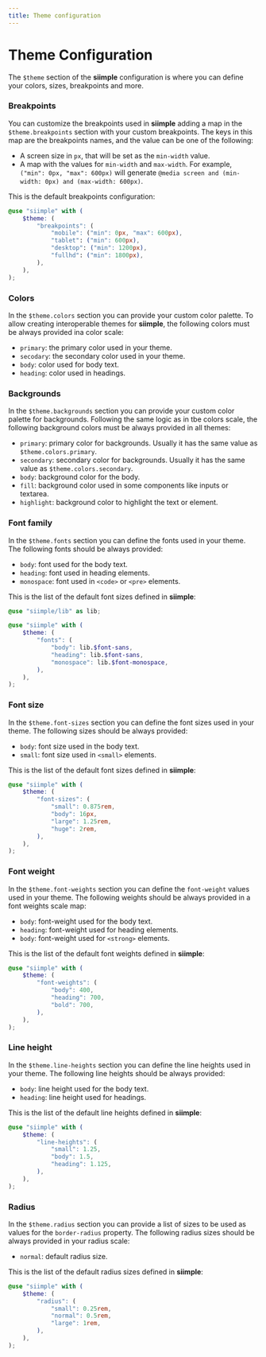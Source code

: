 ```yaml
---
title: Theme configuration
---
```


# Theme Configuration

The `$theme` section of the **siimple** configuration is where you can define your colors, sizes, breakpoints and more.


### Breakpoints

You can customize the breakpoints used in **siimple** adding a map in the `$theme.breakpoints` section with your custom breakpoints. The keys in this map are the breakpoints names, and the value can be one of the following:

- A screen size in `px`, that will be set as the `min-width` value.
- A map with the values for `min-width` and `max-width`. For example, `("min": 0px, "max": 600px)` will generate `@media screen and (min-width: 0px) and (max-width: 600px)`.

This is the default breakpoints configuration: 

```scss
@use "siimple" with (
    $theme: (
        "breakpoints": (
            "mobile": ("min": 0px, "max": 600px),
            "tablet": ("min": 600px),
            "desktop": ("min": 1200px),
            "fullhd": ("min": 1800px),
        ),
    ),
);
```

### Colors

In the `$theme.colors` section you can provide your custom color palette. To allow creating interoperable themes for **siimple**, the following colors must be always provided ina color scale:

- `primary`: the primary color used in your theme.
- `secodary`: the secondary color used in your theme.
- `body`: color used for body text.
- `heading`: color used in headings.


### Backgrounds

In the `$theme.backgrounds` section you can provide your custom color palette for backgrounds. Following the same logic as in tbe colors scale, the following background colors must be always provided in all themes:

- `primary`: primary color for backgrounds. Usually it has the same value as `$theme.colors.primary`.
- `secondary`: secondary color for backgrounds. Usually it has the same value as `$theme.colors.secondary`.
- `body`: background color for the body.
- `fill`: background color used in some components like inputs or textarea.
- `highlight`: background color to highlight the text or element.


### Font family

In the `$theme.fonts` section you can define the fonts used in your theme. The following fonts should be always provided: 

- `body`: font used for the body text.
- `heading`: font used in heading elements. 
- `monospace`: font used in `<code>` or `<pre>` elements.

This is the list of the default font sizes defined in **siimple**: 

```scss
@use "siimple/lib" as lib;

@use "siimple" with (
    $theme: (
        "fonts": (
            "body": lib.$font-sans,
            "heading": lib.$font-sans,
            "monospace": lib.$font-monospace,
        ),
    ),
);
```


### Font size

In the `$theme.font-sizes` section you can define the font sizes used in your theme. The following sizes should be always provided: 

- `body`: font size used in the body text.
- `small`: font size used in `<small>` elements.

This is the list of the default font sizes defined in **siimple**: 

```scss
@use "siimple" with (
    $theme: (
        "font-sizes": (
            "small": 0.875rem,
            "body": 16px,
            "large": 1.25rem,
            "huge": 2rem,
        ),
    ),
);
```

### Font weight

In the `$theme.font-weights` section you can define the `font-weight` values used in your theme. The following weights should be always provided in a font weights scale map: 

- `body`: font-weight used for the body text.
- `heading`: font-weight used for heading elements.
- `body`: font-weight used for `<strong>` elements.

This is the list of the default font weights defined in **siimple**: 

```scss
@use "siimple" with (
    $theme: (
        "font-weights": (
            "body": 400,
            "heading": 700,
            "bold": 700,
        ),
    ),
);
```


### Line height

In the `$theme.line-heights` section you can define the line heights used in your theme. The following line heights should be always provided:

- `body`: line height used for the body text.
- `heading`: line height used for headings.

This is the list of the default line heights defined in **siimple**: 

```scss
@use "siimple" with (
    $theme: (
        "line-heights": (
            "small": 1.25,
            "body": 1.5,
            "heading": 1.125,
        ),
    ),
);
```


### Radius

In the `$theme.radius` section you can provide a list of sizes to be used as values for the `border-radius` property. The following radius sizes should be always provided in your radius scale:

- `normal`: default radius size.

This is the list of the default radius sizes defined in **siimple**: 

```scss
@use "siimple" with (
    $theme: (
        "radius": (
            "small": 0.25rem,
            "normal": 0.5rem,
            "large": 1rem,
        ),
    ),
);
```
